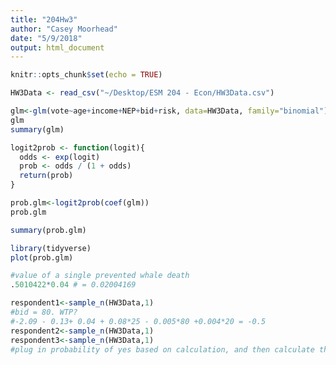 ```yaml
---
title: "204Hw3"
author: "Casey Moorhead"
date: "5/9/2018"
output: html_document
---
```


```r
knitr::opts_chunk$set(echo = TRUE)
```

```r

HW3Data <- read_csv("~/Desktop/ESM 204 - Econ/HW3Data.csv")

glm<-glm(vote~age+income+NEP+bid+risk, data=HW3Data, family="binomial")
glm
summary(glm)

logit2prob <- function(logit){
  odds <- exp(logit)
  prob <- odds / (1 + odds)
  return(prob)
}

prob.glm<-logit2prob(coef(glm))
prob.glm

summary(prob.glm)

library(tidyverse)
plot(prob.glm)

```

```r
#value of a single prevented whale death
.5010422*0.04 # = 0.02004169

respondent1<-sample_n(HW3Data,1)
#bid = 80. WTP?
#-2.09 - 0.13+ 0.04 + 0.08*25 - 0.005*80 +0.004*20 = -0.5
respondent2<-sample_n(HW3Data,1)
respondent3<-sample_n(HW3Data,1)
#plug in probability of yes based on calculation, and then calculate the WTP? Change risk to 60.

```

